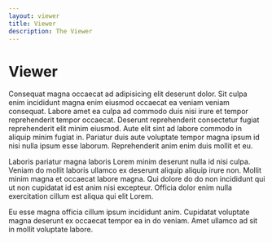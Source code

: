 ```yaml
---
layout: viewer
title: Viewer
description: The Viewer
---
```


# Viewer

Consequat magna occaecat ad adipisicing elit deserunt dolor. Sit culpa enim incididunt magna enim eiusmod occaecat ea veniam veniam consequat. Labore amet ea culpa ad commodo duis nisi irure et tempor reprehenderit tempor occaecat. Deserunt reprehenderit consectetur fugiat reprehenderit elit minim eiusmod. Aute elit sint ad labore commodo in aliquip minim fugiat in. Pariatur duis aute voluptate tempor magna ipsum id nisi nulla ipsum esse laborum. Reprehenderit anim enim duis mollit et eu.

Laboris pariatur magna laboris Lorem minim deserunt nulla id nisi culpa. Veniam do mollit laboris ullamco ex deserunt aliquip aliquip irure non. Mollit minim magna et occaecat labore magna. Qui dolore do do non incididunt qui ut non cupidatat id est anim nisi excepteur. Officia dolor enim nulla exercitation cillum est aliqua qui elit Lorem.

Eu esse magna officia cillum ipsum incididunt anim. Cupidatat voluptate magna deserunt ex occaecat tempor ea in do veniam. Amet ullamco ad sit in mollit voluptate labore.
